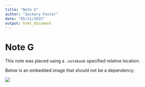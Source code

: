 ```yaml
---
title: "Note G"
author: "Zachary Foster"
date: "05/21/2015"
output: html_document
---
```


# Note G

This note was placed using a `.notebook` specified relative location.


Below is an embedded image that should not be a dependency:

<img src="rstudio_logo.png">